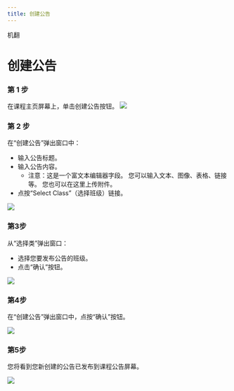 ```yaml
--- 
title: 创建公告
--- 
```



机翻
# 创建公告

### 第 1 步 
 在课程主页屏幕上，单击创建公告按钮。
![](/img/ulearning/teacher/announcement01.png)

### 第 2 步 
 在“创建公告”弹出窗口中： 
 - 输入公告标题。 
 - 输入公告内容。 
     - 注意：这是一个富文本编辑器字段。 您可以输入文本、图像、表格、链接等。 您也可以在这里上传附件。 
 - 点按“Select Class”（选择班级）链接。

![](/img/ulearning/teacher/announcement02.png)

### 第3步

从“选择类”弹出窗口：
- 选择您要发布公告的班级。
- 点击“确认”按钮。

![](/img/ulearning/teacher/announcement03.png)

### 第4步 
 在“创建公告”弹出窗口中，点按“确认”按钮。

![](/img/ulearning/teacher/announcement04.png)

### 第5步 
 您将看到您新创建的公告已发布到课程公告屏幕。

![](/img/ulearning/teacher/announcement05.png)